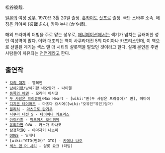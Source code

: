 松谷彼哉. 

[[일본]]의 여성 [[성우]]. 1970년 3월 20일 출생. [[홋카이도]] [[삿포로]] 출생.
극단 스바루 소속. 애칭은 카야씨 (彼哉さん), 카야 누나 (かや姉).

해외 드라마의 더빙을 주로 맡는 성우로, [[애니메이션]]에서는 색기가 넘치는 글래머한 성인 여성역이 많다. 이와 대조되는 역이 사쿠라대전 5의 다이아나 카프리스인데, 이 역으로 선발된 계기는 섹스 앤 더 시티의 샬롯역을 맡았던 것이라고 한다. 실제 본인은 주변 사람들이 치유되는 [[천연]]계라고 한다.

== 출연작 ==
 * [[각의 대지]] - 엘레인
 * [[남해기황]]/남해기황 네오랑가 - 나이엘
 * [[동쪽의 에덴]] - 모리미 아사코
 * [[두 사람은 프리큐어]]/Max Heart - [wiki:"퀸(두 사람은 프리큐어)" 퀸], 아마이
 * [[디지몬 테이머즈]] - 마츠다 요시에([wiki:"오유민"유민]엄마)
 * [[블리치]] - [[마츠모토 란기쿠]]
 * [[사쿠라 대전 5]] - [[다이아나 카프리스]]
 * [[아이카츠]] - [[미츠이시 오리히메]]
 * [[유리가면]] OVA - 카스가 카나코
 * [[탐정학원Q]] - 야마자키 나츠미
 * [[DOGS]] - 밀레나
 * [wiki:"GTO(만화)" GTO] - [[카데나 나오]]
 * [[섹스 앤 더 시티]] - 샬롯 요크 (더빙)
